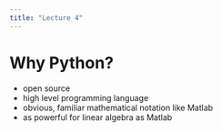 ```yaml
---
title: "Lecture 4"
---
```


# Why Python?

-   open source
-   high level programming language
-   obvious, familiar mathematical notation like Matlab
-   as powerful for linear algebra as Matlab
